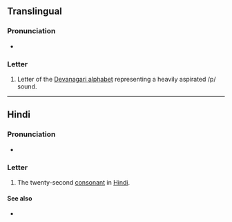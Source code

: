 {{also|फ़}}
{{character info/new}}
==Translingual==

===Pronunciation===
* {{IPA|/pʰə/|lang=mul}}

===Letter===
{{mul-Deva|pha}}

# Letter of the [[Devanagari alphabet]] representing a heavily aspirated /p/ sound.

----

==Hindi==

===Pronunciation===
* {{hi-IPA|फ.}}

===Letter===
{{head|hi|letter}}

# The twenty-second [[consonant]] in [[Hindi]].

====See also====
* {{list:Devanagari script letters/hi}}